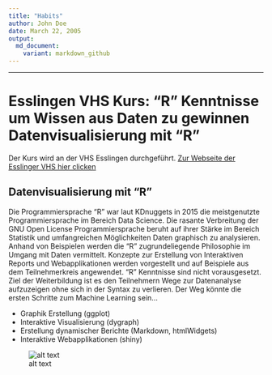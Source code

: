```yaml
---
title: "Habits"
author: John Doe
date: March 22, 2005
output:
  md_document:
    variant: markdown_github
---
```

---
# Esslingen VHS Kurs: "R" Kenntnisse um Wissen aus Daten zu gewinnen Datenvisualisierung mit "R"

Der Kurs wird an der VHS Esslingen durchgeführt.  [Zur Webseite der Esslinger VHS hier clicken](http://www.vhs-esslingen.de) 

## Datenvisualisierung mit "R"
Die Programmiersprache "R" war laut KDnuggets in 2015 die meistgenutzte Programmiersprache im Bereich Data Science. Die rasante Verbreitung der GNU Open License Programmiersprache beruht auf ihrer Stärke im Bereich Statistik und umfangreichen Möglichkeiten Daten graphisch zu analysieren.
Anhand von Beispielen werden die "R" zugrundeliegende Philosophie im Umgang mit Daten vermittelt. Konzepte zur Erstellung von Interaktiven Reports und Webapplikationen werden vorgestellt und auf Beispiele aus dem Teilnehmerkreis angewendet. "R" Kenntnisse sind nicht vorausgesetzt. Ziel der Weiterbildung ist es den Teilnehmern Wege zur Datenanalyse aufzuzeigen ohne sich in der Syntax zu verlieren. Der Weg könnte die ersten Schritte zum Machine Learning sein...
 
- Graphik Erstellung (ggplot)
- Interaktive Visualisierung (dygraph)
- Erstellung dynamischer Berichte (Markdown, htmlWidgets)
- Interaktive Webapplikationen (shiny)

[image1]: RKenntnisse.png "Mindmap für VHS Kurs"

![alt text][image1]